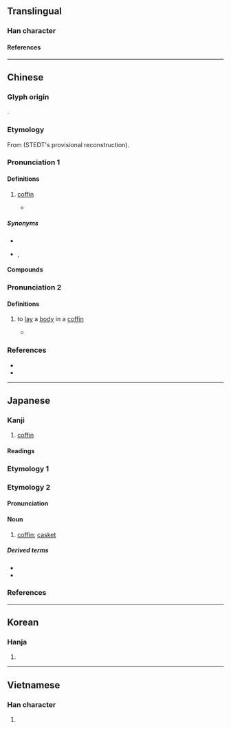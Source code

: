 {{character info}}
==Translingual==

===Han character===
{{Han char|rn=75|rad=木|as=08|sn=12|four=43977|canj=DJRR|ids=⿰木官}}

====References====
{{Han ref|kx=0535.040|dkj=14993|dj=0922.230|hdz=21238.090|uh=68FA}}

----

==Chinese==
{{zh-forms|alt=栕,𣑄}}

===Glyph origin===
{{Han etym}}
{{Han compound|木|官|ls=psc|c1=s|c2=p}}.

===Etymology===
From {{inh|zh|sit-pro|*kwaŋ||trough; boat; box; tray}} (STEDT's provisional reconstruction).

===Pronunciation 1===
{{zh-pron
|m=guān
|m-s=guan1
|dg=гуан1
|c=gun1
|c-t=gon1
|g=guon1
|h=pfs=kôn;gd=guon1
|j=guan1
|mb=guíng
|md=guăng
|mn=koaⁿ/koan
|mn_note=koaⁿ - vernacular; koan - literary
|mn-t=guan1
|w=1kuoe
|x=gonn1
|mc=1
|oc=1
|ma=
|cat=n
}}

====Definitions====
{{zh-hanzi}}

# {{lb|zh|now|Min Nan|or|in compounds}} [[coffin]]
#* {{zh-x|鯉 也 死，有 棺 而 無 椁。|There was Li; when he died, he had a '''coffin''' but no outer shell.|ref=Lunyu}}

=====Synonyms=====
{{zh-dial|棺材}}
* {{zh-l|壽棺}}
* {{q|Min Nan}} {{zh-l|杉板}}, {{zh-l|薄板仔}}

====Compounds====
{{zh-der|棺材|棺槨|棺木|封棺|大劈棺|懸棺葬|沒底棺材|棺材瓤子|石棺|棺柩|棺材板|棺材本|瓦棺篆鼎|桐棺三寸|棺材楦子|棺罩|棺材座子|糊假棺|蓋棺論定|金棺|進棺材|老棺材|蓋棺事定|一棺之土|同棺|命棺|大棺|屬棺|弔棺|斲棺|杝棺|東園梓棺|桐棺|梓棺|棺中懸鏡|棺具|棺函|棺器|棺屍|棺斂|棺材穰子|棺束|棺椑|棺槥|棺櫝|棺櫬|棺殮|棺殯槨葬|棺蓋|棺衾|棺郭|棺釘|棺錢|棺題|棺飾|正棺|殯棺|水晶棺|玉棺|瓦棺|白玉棺|蓋棺|蓋棺定論|裏棺|起棺|輿棺|通替棺|采棺|闔棺|革棺|飾棺}}

===Pronunciation 2===
{{zh-pron
|m=guān,guàn
|mc=2
|oc=n,2
|cat=v
}}

====Definitions====
{{zh-hanzi}}

# {{lb|zh|literary}} to [[lay]] a [[body]] in a [[coffin]]
#* {{zh-x|為 其 所 得 者，棺 而 出 之。|ref=Zuozhuan}}

===References===
* {{R:yue:Hanzi}}
* {{R:twedu|A01952}}

----

==Japanese==

===Kanji===
{{ja-kanji|grade=c|rs=木08}}

# [[coffin]]

====Readings====
{{ja-readings
|goon=かん<くわん
|kanon=かん<くわん
|kun=ひつぎ-
}}

===Etymology 1===
{{ja-kanjitab|ひつぎ|yomi=k}}
{{ja-see|ひつぎ}}

===Etymology 2===
{{ja-kanjitab|かん|yomi=o}}

====Pronunciation====
{{ja-pron|かん|y=o|acc=1|acc_ref=DJR}}

====Noun====
{{ja-noun|かん|hhira=くわん}}

# [[coffin]]; [[casket]]

=====Derived terms=====
* {{ja-r|棺を蓋う|かん を おお.う}}
* {{ja-r|棺を蓋いて事定まる|かん を おおいて こと さだまる}}

===References===
<references/>

----

==Korean==

===Hanja===
{{ko-hanja-search}}
{{ko-hanja|널|관}}

# {{hanja form of|관|coffin}}

----

==Vietnamese==

===Han character===
{{vi-readings|rs=木08|reading=quan}}

# {{rfdef|vi|sort=木08}}